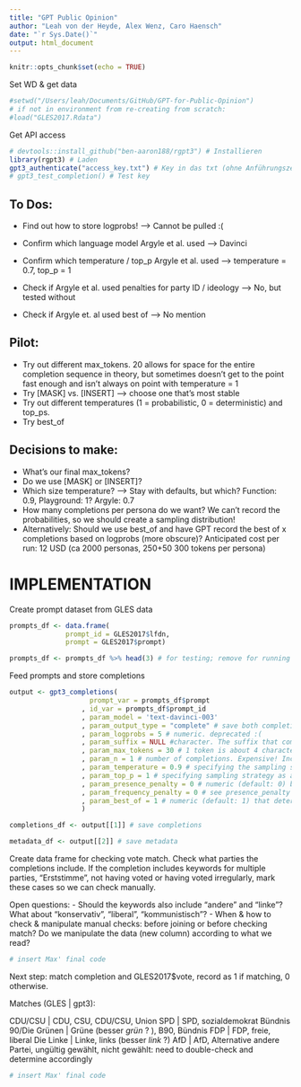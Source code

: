 ```yaml
---
title: "GPT Public Opinion"
author: "Leah von der Heyde, Alex Wenz, Caro Haensch"
date: "`r Sys.Date()`"
output: html_document
---
```


```r
knitr::opts_chunk$set(echo = TRUE)
```

Set WD & get data
```r
#setwd("/Users/leah/Documents/GitHub/GPT-for-Public-Opinion")
# if not in environment from re-creating from scratch:
#load("GLES2017.Rdata")
```


Get API access

```r
# devtools::install_github("ben-aaron188/rgpt3") # Installieren
library(rgpt3) # Laden
gpt3_authenticate("access_key.txt") # Key in das txt (ohne Anführungszeichen, Name, etc. NUR der key, mit new line dahinter!) 
# gpt3_test_completion() # Test key
```

## To Dos:
- Find out how to store logprobs! --> Cannot be pulled :(

- Confirm which language model Argyle et al. used --> Davinci
- Confirm which temperature / top_p Argyle et al. used --> temperature = 0.7, top_p = 1
- Check if Argyle et al. used penalties for party ID / ideology --> No, but tested without
- Check if Argyle et. al used best of --> No mention

## Pilot:
- Try out different max_tokens. 20 allows for space for the entire completion sequence in theory, but sometimes doesn't get to the point fast enough and isn't always on point with temperature = 1
- Try [MASK] vs. [INSERT] --> choose one that's most stable
- Try out different temperatures (1 = probabilistic, 0 = deterministic) and top_ps.
- Try best_of

## Decisions to make:
- What's our final max_tokens?
- Do we use [MASK] or [INSERT]?
- Which size temperature? --> Stay with defaults, but which? Function: 0.9, Playground: 1? Argyle: 0.7
- How many completions per persona do we want? We can't record the probabilities, so we should create a sampling distribution!
- Alternatively: Should we use best_of and have GPT record the best of x completions based on logprobs (more obscure)?
Anticipated cost per run: 12 USD (ca 2000 personas, 250+50 300 tokens per persona)

# IMPLEMENTATION

Create prompt dataset from GLES data

```r
prompts_df <- data.frame(
              prompt_id = GLES2017$lfdn,
              prompt = GLES2017$prompt)

prompts_df <- prompts_df %>% head(3) # for testing; remove for running on full dataset
```

Feed prompts and store completions

```r
output <- gpt3_completions(
                    prompt_var = prompts_df$prompt
                  , id_var = prompts_df$prompt_id
                  , param_model = 'text-davinci-003'
                  , param_output_type = "complete" # save both completion and metadata
                  , param_logprobs = 5 # numeric. deprecated :(
                  , param_suffix = NULL #character. The suffix that comes after a completion of inserted text. Maybe use "gewählt"? So we can have "Ich habe [INSERT] gewählt" which supports "nicht" and "ungültig" as well as any party insert. Would ensure more on-point responses but might reduce likelihood of "nicht"?
                  , param_max_tokens = 30 # 1 token is about 4 characters in English text. Test used between 10 and 50
                  , param_n = 1 # number of completions. Expensive! Increase since we can't record probabilities?
                  , param_temperature = 0.9 # specifying the sampling strategy of the possible completions. Higher values means the model will take more risks. Try 0.9 for more creative applications, and 0 for ones with a well-defined answer. We generally recommend altering this or top_p but not both.
                  , param_top_p = 1 # specifying sampling strategy as an alternative to the temperature sampling where the model considers the results of the tokens with top_p probability mass. So 0.1 means only the tokens comprising the top 10% probability mass are considered. We generally recommend altering this or temperature but not both.
                  , param_presence_penalty = 0 # numeric (default: 0) between -2.00 and +2.00 to determine the penalisation of repetitiveness if a token already exists. Number between -2.0 and 2.0. Positive values penalize new tokens based on whether they appear in the text so far, increasing the model's likelihood to talk about new topics.
                  , param_frequency_penalty = 0 # see presence_penalty
                  , param_best_of = 1 # numeric (default: 1) that determines the space of possibilities from which to select the completion with the highest probability. Generates best_of completions server-side and returns the "best" (the one with the highest log probability per token. Eats money! Should we use this in place of n?
                  )

completions_df <- output[[1]] # save completions

metadata_df <- output[[2]] # save metadata
```

Create data frame for checking vote match.
Check what parties the completions include. If the completion includes keywords for multiple parties, "Erststimme", not having voted or having voted irregularly, mark these cases so we can check manually.

Open questions:
- Should the keywords also include "andere" and "linke"? What about "konservativ", "liberal", "kommunistisch"?
- When & how to check & manipulate manual checks: before joining or before checking match? Do we manipulate the data (new column) according to what we read?

```r
# insert Max' final code

```


Next step: match completion and GLES2017$vote, record as 1 if matching, 0 otherwise.

Matches (GLES | gpt3):

CDU/CSU | CDU, CSU, CDU/CSU, Union
SPD | SPD, sozialdemokrat
Bündnis 90/Die Grünen | Grüne (besser *grün* ? ), B90, Bündnis
FDP | FDP, freie, liberal
Die Linke | Linke, links (besser *link* ?)
AfD | AfD, Alternative
andere Partei, ungültig gewählt, nicht gewählt: need to double-check and determine accordingly

```r

# insert Max' final code

```

